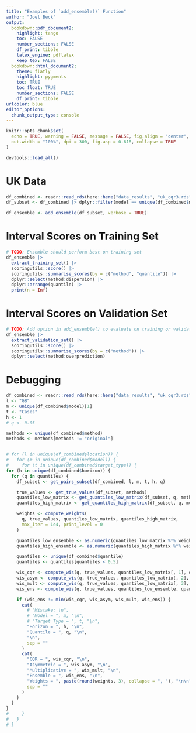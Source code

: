 ```yaml
---
title: "Examples of `add_ensemble()` Function"
author: "Joel Beck"
output:
  bookdown::pdf_document2:
    highlight: tango
    toc: FALSE
    number_sections: FALSE
    df_print: tibble
    latex_engine: pdflatex
    keep_tex: FALSE
  bookdown::html_document2:
    theme: flatly
    highlight: pygments
    toc: TRUE
    toc_float: TRUE
    number_sections: FALSE
    df_print: tibble
urlcolor: blue
editor_options: 
  chunk_output_type: console
---
```


```r
knitr::opts_chunk$set(
  echo = TRUE, warning = FALSE, message = FALSE, fig.align = "center",
  out.width = "100%", dpi = 300, fig.asp = 0.618, collapse = TRUE
)
```

```r
devtools::load_all()
```

# UK Data

```r
df_combined <- readr::read_rds(here::here("data_results", "uk_cqr3.rds"))
df_subset <- df_combined |> dplyr::filter(model == unique(df_combined$model)[1])

df_ensemble <- add_ensemble(df_subset, verbose = TRUE)
```

# Interval Scores on Training Set

```r
# TODO: Ensemble should perform best on training set
df_ensemble |>
  extract_training_set() |>
  scoringutils::score() |>
  scoringutils::summarise_scores(by = c("method", "quantile")) |>
  dplyr::select(method:dispersion) |>
  dplyr::arrange(quantile) |>
  print(n = Inf)
```

# Interval Scores on Validation Set

```r
# TODO: Add option in add_ensemble() to evaluate on training or validation set
df_ensemble |>
  extract_validation_set() |>
  scoringutils::score() |>
  scoringutils::summarise_scores(by = c("method")) |>
  dplyr::select(method:overprediction)
```

# Debugging

```r
df_combined <- readr::read_rds(here::here("data_results", "uk_cqr3.rds"))
l <- "GB"
m <- unique(df_combined$model)[1]
t <- "Cases"
h <- 1
# q <- 0.05

methods <- unique(df_combined$method)
methods <- methods[methods != "original"]


# for (l in unique(df_combined$location)) {
#   for (m in unique(df_combined$model)) {
#     for (t in unique(df_combined$target_type)) {
for (h in unique(df_combined$horizon)) {
  for (q in quantiles) {
    df_subset <- get_pairs_subset(df_combined, l, m, t, h, q)

    true_values <- get_true_values(df_subset, methods)
    quantiles_low_matrix <- get_quantiles_low_matrix(df_subset, q, methods)
    quantiles_high_matrix <- get_quantiles_high_matrix(df_subset, q, methods)

    weights <- compute_weights(
      q, true_values, quantiles_low_matrix, quantiles_high_matrix,
      max_iter = 1e4, print_level = 0
    )

    quantiles_low_ensemble <- as.numeric(quantiles_low_matrix %*% weights)
    quantiles_high_ensemble <- as.numeric(quantiles_high_matrix %*% weights)

    quantiles <- unique(df_combined$quantile)
    quantiles <- quantiles[quantiles < 0.5]

    wis_cqr <- compute_wis(q, true_values, quantiles_low_matrix[, 1], quantiles_high_matrix[, 1])
    wis_asym <- compute_wis(q, true_values, quantiles_low_matrix[, 2], quantiles_high_matrix[, 2])
    wis_mult <- compute_wis(q, true_values, quantiles_low_matrix[, 3], quantiles_high_matrix[, 3])
    wis_ens <- compute_wis(q, true_values, quantiles_low_ensemble, quantiles_high_ensemble)

    if (wis_ens != min(wis_cqr, wis_asym, wis_mult, wis_ens)) {
      cat(
        # "Mistake: \n",
        # "Model = ", m, "\n",
        # "Target Type = ", t, "\n",
        "Horizon = ", h, "\n",
        "Quantile = ", q, "\n",
        "\n",
        sep = ""
      )
      cat(
        "CQR = ", wis_cqr, "\n",
        "Asymmetric = ", wis_asym, "\n",
        "Multiplicative = ", wis_mult, "\n",
        "Ensemble = ", wis_ens, "\n",
        "Weights = ", paste(round(weights, 3), collapse = ", "), "\n\n",
        sep = ""
      )
    }
  }
}
#     }
#   }
# }
```
